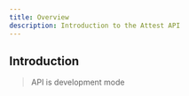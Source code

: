 ```yaml
---
title: Overview
description: Introduction to the Attest API
---
```



## Introduction

> API is development mode

<Cards>
  <Card
    href="/docs/solana"
    title="Organizing Pages"
    description="Learn how to organize your pages"
  />
  <Card
    href="/docs/solana"
    title="Learn i18n"
    description="Learn how to implement i18n"
  />
</Cards>
